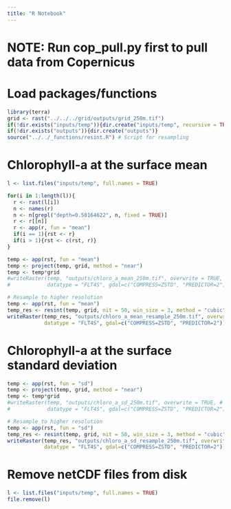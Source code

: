 ```yaml
---
title: "R Notebook"
---
```

# NOTE: Run cop_pull.py first to pull data from Copernicus

# Load packages/functions
```r
library(terra)
grid <- rast("../../../grid/outputs/grid_250m.tif")
if(!dir.exists("inputs/temp")){dir.create("inputs/temp", recursive = TRUE)}
if(!dir.exists("outputs")){dir.create("outputs")}
source("../../_functions/resint.R") # Script for resampling
```

# Chlorophyll-a at the surface mean
```r
l <- list.files("inputs/temp", full.names = TRUE)

for(i in 1:length(l)){
  r <- rast(l[i])
  n <- names(r)
  n <- n[grepl("depth=0.50164622", n, fixed = TRUE)]
  r <- r[[n]]
  r <- app(r, fun = "mean")
  if(i == 1){rst <- r}
  if(i > 1){rst <- c(rst, r)}
}

temp <- app(rst, fun = "mean")
temp <- project(temp, grid, method = "near")
temp <- temp*grid
#writeRaster(temp, "outputs/chloro_a_mean_250m.tif", overwrite = TRUE, # Use to export non-resampled layer
#            datatype = "FLT4S", gdal=c("COMPRESS=ZSTD", "PREDICTOR=2"))

# Resample to higher resolution
temp <- app(rst, fun = "mean")
temp_res <- resint(temp, grid, nit = 50, win_size = 3, method = "cubic")
writeRaster(temp_res, "outputs/chloro_a_mean_resample_250m.tif", overwrite = TRUE, 
            datatype = "FLT4S", gdal=c("COMPRESS=ZSTD", "PREDICTOR=2"))
```

# Chlorophyll-a at the surface standard deviation
```r
temp <- app(rst, fun = "sd")
temp <- project(temp, grid, method = "near")
temp <- temp*grid
#writeRaster(temp, "outputs/chloro_a_sd_250m.tif", overwrite = TRUE, # Use to export non-resampled layer
#            datatype = "FLT4S", gdal=c("COMPRESS=ZSTD", "PREDICTOR=2"))

# Resample to higher resolution
temp <- app(rst, fun = "sd")
temp_res <- resint(temp, grid, nit = 50, win_size = 3, method = "cubic")
writeRaster(temp_res, "outputs/chloro_a_sd_resample_250m.tif", overwrite = TRUE, 
            datatype = "FLT4S", gdal=c("COMPRESS=ZSTD", "PREDICTOR=2"))
```

# Remove netCDF files from disk
```r
l <- list.files("inputs/temp", full.names = TRUE)
file.remove(l) 
```